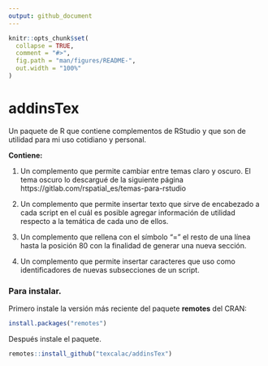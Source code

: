 ```yaml
---
output: github_document
---
```


<!-- README.md is generated from README.Rmd. Please edit that file -->

```r
knitr::opts_chunk$set(
  collapse = TRUE,
  comment = "#>",
  fig.path = "man/figures/README-",
  out.width = "100%"
)
```

# addinsTex

<!-- badges: start -->
<!-- badges: end -->

Un paquete de R que contiene complementos de RStudio y que son de utilidad para
mi uso cotidiano y personal.

**Contiene:**

1. Un complemento que permite cambiar entre temas claro y oscuro. El tema oscuro
lo descargué de la siguiente página https://gitlab.com/rspatial_es/temas-para-rstudio

2. Un complemento que permite insertar texto que sirve de encabezado a cada 
script en el cuál es posible agregar información de utilidad respecto a la
temática de cada uno de ellos.

3. Un complemento que rellena con el símbolo "=" el resto de una línea hasta la 
posición 80 con la finalidad de generar una nueva sección.

4. Un complemento que permite insertar caracteres que uso como identificadores 
de nuevas subsecciones de un script.

### Para instalar.

Primero instale la versión más reciente del paquete **remotes** del CRAN:

```r
install.packages("remotes")
```

Después instale el paquete.

```r
remotes::install_github("texcalac/addinsTex")
```





